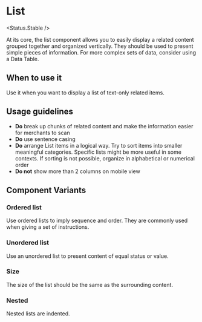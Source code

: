 
# List

<Status.Stable />

At its core, the list component allows you to easily display a related content grouped together and organized vertically. They should be used to present simple pieces of information. For more complex sets of data, consider using a Data Table.

<Story id="components-list--base" />

<Props of={List} />

## When to use it

Use it when you want to display a list of text-only related items.

## Usage guidelines

- **Do** break up chunks of related content and make the information easier for merchants to scan
- **Do** use sentence casing
- **Do** arrange List items in a logical way. Try to sort items into smaller meaningful categories.
  Specific lists might be more useful in some contexts. If sorting is not possible, organize in alphabetical
  or numerical order
- **Do not** show more than 2 columns on mobile view

## Component Variants

### Ordered list

Use ordered lists to imply sequence and order. They are commonly used when giving a set of instructions.

<Story id="components-list--ordered" />

### Unordered list

Use an unordered list to present content of equal status or value.

<Story id="components-list--base" />

### Size

The size of the list should be the same as the surrounding content.

<Story id="components-list--size" />

### Nested

Nested lists are indented.

<Story id="components-list--nested" />
